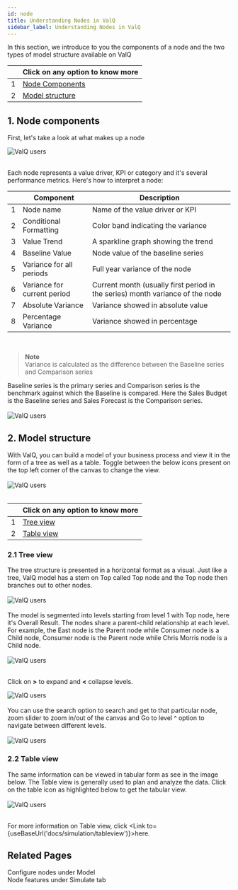 ```yaml
---
id: node
title: Understanding Nodes in ValQ
sidebar_label: Understanding Nodes in ValQ
---
```


In this section, we introduce to you the components of a node and the two types of model structure available on ValQ

<div style={{textAlign: 'justify'}} className="table-center">

|   | Click on any option to know more  |                                                                                                                                                                                                                                                                   
|---|---------------------|
| 1 | [Node Components](#1-node-components)  |
| 2 | [Model structure](#2-model-structure)  |

</div>

## 1. Node components

First, let's take a look at what makes up a node

<div style={{textAlign: 'center'}}>
  <Zoom>
    <img alt="ValQ users" src={useBaseUrl('/doc-images/intro/node4.png')} />
  </Zoom>    
</div>
<br />

Each node represents a value driver, KPI or category and it's several performance metrics. Here's how to interpret a node:

<div style={{textAlign: 'justify'}} className="table-center">

|   |   Component	| Description  	|
|---    |---	|---	|
|1| Node name  	| Name of the value driver or KPI	|
|2| Conditional Formatting  	| Color band indicating the variance 	|
|3| Value Trend 	| A sparkline graph showing the trend |
|4| Baseline Value  	| Node value of the baseline series |
|5| Variance for all periods  	| Full year variance of the node |
|6| Variance for current period  	| Current month (usually first period in the series) month variance of the node |
|7| Absolute Variance  | Variance showed in absolute value |
|8| Percentage Variance  	| Variance showed in percentage |

</div> <br />

> **Note** <br />
Variance is calculated as the difference between the Baseline series and Comparison series

<div style={{textAlign: 'justify'}}>
Baseline series is the primary series and Comparison series is the benchmark against which the Baseline is compared.
Here the Sales Budget is the Baseline series and Sales Forecast is the Comparison series. 
</div> <br />

<div style={{textAlign: 'center'}}>
  <Zoom>
    <img alt="ValQ users" src={useBaseUrl('/doc-images/intro/node5.png')} />
  </Zoom>    
</div>

## 2. Model structure

<div style={{textAlign: 'justify'}}>
With ValQ, you can build a model of your business process and view it in the form of a tree as well as a table. Toggle between the 
below icons present on the top left corner of the canvas to change the view.  
</div> <br />

<div style={{textAlign: 'center'}}>
  <Zoom>
    <img alt="ValQ users" src={useBaseUrl('/doc-images/intro/node8.png')} />
  </Zoom>    
</div> <br />

<div style={{textAlign: 'justify'}} className="table-center">

|   | Click on any option to know more  |                                                                                                                                                                                                                                                                   
|---|---------------------|
| 1 | [Tree view](#21-tree-view)  |
| 2 | [Table view](#22-table-view)  |

</div>

### 2.1 Tree view

<div style={{textAlign: 'justify'}}>
The tree structure is presented in a  horizontal format as a visual.  Just like a tree,
ValQ model has a stem on Top called Top node and the Top node then branches out to other nodes. 
</div> <br />

<div style={{textAlign: 'center'}}>
  <Zoom>
    <img alt="ValQ users" src={useBaseUrl('/doc-images/intro/node7.png')} />
  </Zoom>    
</div>
<br />

<div style={{textAlign: 'justify'}}>
The model is segmented into levels starting from level 1 with Top node, here it's Overall Result. 
The nodes share a parent-child relationship at each level.
For example, the East node is the Parent node while Consumer node is a Child node, Consumer node is the Parent node 
while Chris Morris node is a Child node. 
</div> <br />

<div style={{textAlign: 'center'}}>
  <Zoom>
    <img alt="ValQ users" src={useBaseUrl('/doc-images/intro/node2.png')} />
  </Zoom>    
</div> <br />

Click on **>** to expand and **<** collapse levels.

<div style={{textAlign: 'center'}}>
  <Zoom>
    <img alt="ValQ users" src={useBaseUrl('/doc-images/intro/node6.png')} />
  </Zoom>    
</div> <br />

<div style={{textAlign: 'justify'}}>
You can use the search option to search and get to that particular node, zoom slider to zoom in/out of the canvas and
Go to level ^ option to navigate between different levels.
</div> <br />

<div style={{textAlign: 'center'}}>
  <Zoom>
    <img alt="ValQ users" src={useBaseUrl('/doc-images/intro/node9.png')} />
  </Zoom>    
</div>

### 2.2 Table view

<div style={{textAlign: 'justify'}}>
The same information can be viewed in tabular form as see in the image below. The Table view is generally used to plan and analyze
the data. Click on the table icon as highlighted below to get the tabular view.
</div> <br />

<div style={{textAlign: 'center'}}>
  <Zoom>
    <img alt="ValQ users" src={useBaseUrl('/doc-images/intro/node10.png')} />
  </Zoom>
</div> <br />

For more information on Table view, click <Link to={useBaseUrl('docs/simulation/tableview')}>here</Link>.

## Related Pages

<Link to={useBaseUrl('docs/model/node')}>Configure nodes</Link> under Model <br />
<Link to={useBaseUrl('docs/simulation/simulation_canvas#1-node-features')}>Node features</Link> under Simulate tab 
